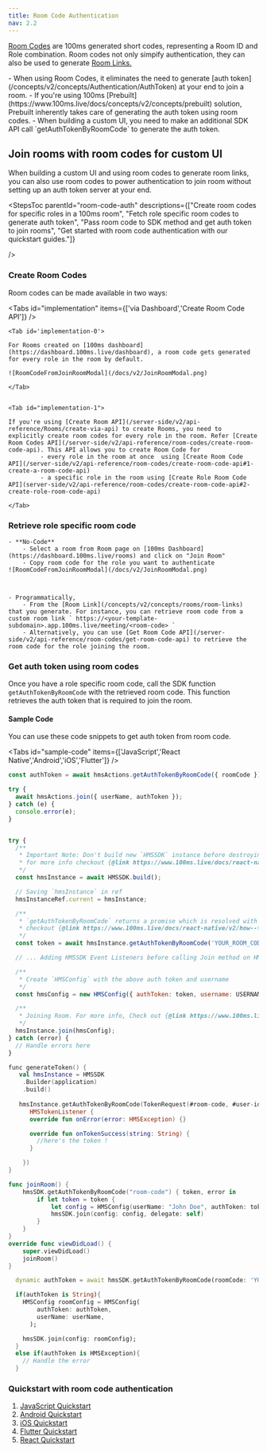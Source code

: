 ```yaml
---
title: Room Code Authentication
nav: 2.2
---
```


[Room Codes](/concepts/v2/concepts/rooms/room-codes/room-codes) are 100ms generated short codes, representing a Room ID and Role combination. Room codes not only simpify authentication, they can also be used to generate [Room Links.](https://www.100ms.live/docs/concepts/v2/concepts/rooms/room-links)

<FlexContainer>
<Callout icon="link" title="Room Code Authentication Basics">
- When using Room Codes, it eliminates the need to generate [auth token](/concepts/v2/concepts/Authentication/AuthToken) at your end to join a room.
    - If you're using 100ms [Prebuilt](https://www.100ms.live/docs/concepts/v2/concepts/prebuilt) solution, Prebuilt inherently takes care of generating the auth token using room codes.
    - When building a custom UI, you need to make an additional SDK API call `getAuthTokenByRoomCode` to generate the auth token.
</Callout>
</FlexContainer>




## Join rooms with room codes for custom UI

When building a custom UI and using room codes to generate room links, you can also use room codes to power authentication to join room without setting up an auth token server at your end.  


<StepsToc
parentId="room-code-auth"
descriptions={["Create room codes for specific roles in a 100ms room", "Fetch role specific room codes to generate auth token", "Pass room code to SDK method and get auth token to join rooms", "Get started with room code authentication with our quickstart guides."]}

/>

<StepsContainer id="room-code-auth">


### Create Room Codes

Room codes can be made available in two ways:

<Tabs id="implementation" items={['via Dashboard','Create Room Code API']} />

    <Tab id='implementation-0'>

    For Rooms created on [100ms dashboard](https://dashboard.100ms.live/dashboard), a room code gets generated for every role in the room by default.

    ![RoomCodeFromJoinRoomModal](/docs/v2/JoinRoomModal.png)

    </Tab>


    <Tab id="implementation-1">

    If you're using [Create Room API](/server-side/v2/api-reference/Rooms/create-via-api) to create Rooms, you need to explicitly create room codes for every role in the room. Refer [Create Room Codes API](/server-side/v2/api-reference/room-codes/create-room-code-api). This API allows you to create Room Code for
             - every role in the room at once  using [Create Room Code API](/server-side/v2/api-reference/room-codes/create-room-code-api#1-create-a-room-code-api) 
             - a specific role in the room using [Create Role Room Code API](server-side/v2/api-reference/room-codes/create-room-code-api#2-create-role-room-code-api)

    </Tab>

### Retrieve role specific room code

    - **No-Code** 
        - Select a room from Room page on [100ms Dashboard](https://dashboard.100ms.live/rooms) and click on "Join Room"
        - Copy room code for the role you want to authenticate
    ![RoomCodeFromJoinRoomModal](/docs/v2/JoinRoomModal.png)
       
        

    - Programmatically,
        - From the [Room Link](/concepts/v2/concepts/rooms/room-links) that you generate. For instance, you can retrieve room code from a custom room link ` https://<your-template-subdomain>.app.100ms.live/meeting/<room-code> `
        - Alternatively, you can use [Get Room Code API](/server-side/v2/api-reference/room-codes/get-room-code-api) to retrieve the room code for the role joining the room.

### Get auth token using room codes
Once you have a role specific room code, call the SDK function `getAuthTokenByRoomCode` with the retrieved room code. This function retrieves the auth token that is required to join the room.


#### Sample Code 
You can use these code snippets to get auth token from room code. 

<Tabs id="sample-code" items={['JavaScript','React Native','Android','iOS','Flutter']} />

<Tab id='sample-code-0'>

```js section=SampleCode sectionIndex=1 tab=JavsScript
const authToken = await hmsActions.getAuthTokenByRoomCode({ roomCode });

try {
  await hmsActions.join({ userName, authToken });
} catch (e) {
  console.error(e);
}
```

</Tab>

<Tab id="sample-code-1">

```js section=SampleCode sectionIndex=2 tab=React Native

try {
  /**
   * Important Note: Don't build new `HMSSDK` instance before destroying the previous one.
   * for more info checkout {@link https://www.100ms.live/docs/react-native/v2/how--to-guides/install-the-sdk/hmssdk#what-does-destroy-method-do}
   */
  const hmsInstance = await HMSSDK.build();

  // Saving `hmsInstance` in ref
  hmsInstanceRef.current = hmsInstance;

  /**
   * `getAuthTokenByRoomCode` returns a promise which is resolved with "auth token"
   * checkout {@link https://www.100ms.live/docs/react-native/v2/how--to-guides/install-the-sdk/hmssdk#what-does-destroy-method-do}
   */
  const token = await hmsInstance.getAuthTokenByRoomCode('YOUR_ROOM_CODE');

  // ... Adding HMSSDK Event Listeners before calling Join method on HMSSDK instance ...

  /**
   * Create `HMSConfig` with the above auth token and username
   */
  const hmsConfig = new HMSConfig({ authToken: token, username: USERNAME });

  /**
   * Joining Room. For more info, Check out {@link https://www.100ms.live/docs/react-native/v2/features/join#join-a-room | Join a Room}
   */
  hmsInstance.join(hmsConfig);
} catch (error) {
  // Handle errors here
}
``` 
</Tab>


<Tab id="sample-code-2">

```kotlin section=SampleCode sectionIndex=3 tab=Kotlin
func generateToken() {
   val hmsInstance = HMSSDK
    .Builder(application)
    .build()
 
   hmsInstance.getAuthTokenByRoomCode(TokenRequest(#room-code, #user-id), null , object :
      HMSTokenListener {
      override fun onError(error: HMSException) {}

      override fun onTokenSuccess(string: String) {
        //here's the token !
      }

    })
}
```

</Tab>

<Tab id="sample-code-3">

```swift section=SampleCode sectionIndex=4 tab=iOS
func joinRoom() {
    hmsSDK.getAuthTokenByRoomCode("room-code") { token, error in
        if let token = token {
            let config = HMSConfig(userName: "John Doe", authToken: token)
            hmsSDK.join(config: config, delegate: self)
        }
    }
}
override func viewDidLoad() {
    super.viewDidLoad()
    joinRoom()
}
```

</Tab>

<Tab id="sample-code-4">

```dart section=SampleCode sectionIndex=5 tab=Flutter
  dynamic authToken = await hmsSDK.getAuthTokenByRoomCode(roomCode: 'YOUR_ROOM_CODE');

  if(authToken is String){
    HMSConfig roomConfig = HMSConfig(
        authToken: authToken,
        userName: userName,
      );

    hmsSDK.join(config: roomConfig);
  }
  else if(authToken is HMSException){
    // Handle the error
  }
```
</Tab>

### Quickstart with room code authentication

1. [JavaScript Quickstart](/javascript/v2/get-started/javascript-quickstart)
2. [Android Quickstart](/android/v2/get-started/quickstart)
3. [iOS Quickstart](/ios/v2/get-started/quickstart)
4. [Flutter Quickstart](/flutter/v2/get-started/quickstart)
5. [React Quickstart](/javascript/v2/get-started/react-quickstart)

</StepsContainer>